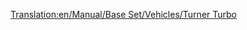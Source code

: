 [[Translation:en/Manual/Base Set/Vehicles/Turner Turbo]]
{{es/Trenes|Imagen=[[File:en/Turnerturbo.png]]
|Nombre=Turner Turbo
|Precio=82.028 € (41.014 £)
|Velocidad=160 km/h (100 mph)
|Peso=190 t
|Potencia=3.500 CV (2.611 kW)
|Coste-anual=6.244 € (3.122 £)
|Diseño=1977
|Duración=22
|Capacidad=--
|Descripción=Todavía no hay una descripción disponible sobre esta máquina de tren. Si usted sabe algo acerca de este tren, no dude en editar esta página y añadirla. 
|Vida-real=La «Turner Turbo» se basa en la «[https://www.wikipedia.org/wiki/UAC TurboTrain UAC TurboTrain]»
}}